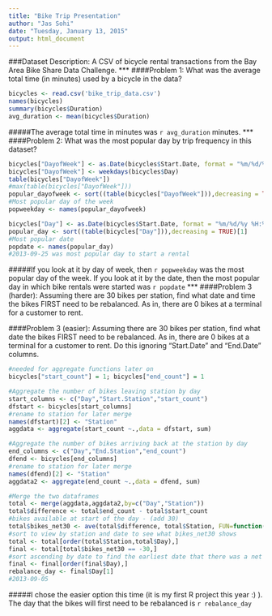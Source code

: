```yaml
---
title: "Bike Trip Presentation"
author: "Jas Sohi"
date: "Tuesday, January 13, 2015"
output: html_document
---
```

###Dataset Description: A CSV of bicycle rental transactions from the Bay Area Bike Share Data Challenge.
***
####Problem 1: What was the average total time (in minutes) used by a bicycle in the data?

```r
bicycles <- read.csv('bike_trip_data.csv')
names(bicycles)
summary(bicycles$Duration)
avg_duration <- mean(bicycles$Duration)
```

#####The average total time in minutes was `r avg_duration` minutes. 
***
####Problem 2: What was the most popular day by trip frequency in this dataset?
```r
bicycles["DayofWeek"] <- as.Date(bicycles$Start.Date, format = "%m/%d/%y %H:%M")
bicycles["DayofWeek"] <- weekdays(bicycles$Day)
table(bicycles["DayofWeek"])
#max(table(bicycles["DayofWeek"]))
popular_dayofweek <- sort((table(bicycles["DayofWeek"])),decreasing = TRUE)[1]
#Most popular day of the week
popweekday <- names(popular_dayofweek)

bicycles["Day"] <- as.Date(bicycles$Start.Date, format = "%m/%d/%y %H:%M")
popular_day <- sort((table(bicycles["Day"])),decreasing = TRUE)[1]
#Most popular date
popdate <- names(popular_day) 
#2013-09-25 was most popular day to start a rental
```

#####If you look at it by day of week, then `r popweekday` was the most popular day of the week. If you look at it by the date, then the most popular day in which bike rentals were started was `r popdate`
***
####Problem 3 (harder): Assuming there are 30 bikes per station, find what date and time the bikes FIRST need to be rebalanced. As in, there are 0 bikes at a terminal for a customer to rent. 

####Problem 3 (easier): Assuming there are 30 bikes per station, find what date the bikes FIRST need to be rebalanced. As in, there are 0 bikes at a terminal for a customer to rent. Do this ignoring "Start.Date" and "End.Date" columns.

```r
#needed for aggregate functions later on
bicycles["start_count"] = 1; bicycles["end_count"] = 1

#Aggregate the number of bikes leaving station by day
start_columns <- c("Day","Start.Station","start_count")
dfstart <- bicycles[start_columns]
#rename to station for later merge
names(dfstart)[2] <- "Station"
aggdata <- aggregate(start_count ~.,data = dfstart, sum)

#Aggregate the number of bikes arriving back at the station by day
end_columns <- c("Day","End.Station","end_count")
dfend <- bicycles[end_columns]
#rename to station for later merge
names(dfend)[2] <- "Station"
aggdata2 <- aggregate(end_count ~.,data = dfend, sum)

#Merge the two dataframes
total <- merge(aggdata,aggdata2,by=c("Day","Station"))
total$difference <- total$end_count - total$start_count
#bikes available at start of the day - (add 30)
total$bikes_net30 <- ave(total$difference, total$Station, FUN=function(x) cumsum(c(0, head(x, -1))))
#sort to view by station and date to see what bikes_net30 shows
total <- total[order(total$Station,total$Day),]
final <- total[total$bikes_net30 == -30,] 
#sort ascending by date to find the earliest date that there was a net -30 balance of bikes at any station
final <- final[order(final$Day),]
rebalance_day <- final$Day[1]
#2013-09-05
```

#####I chose the easier option this time (it is my first R project this year :) ). The day that the bikes will first need to be rebalanced is `r rebalance_day`
